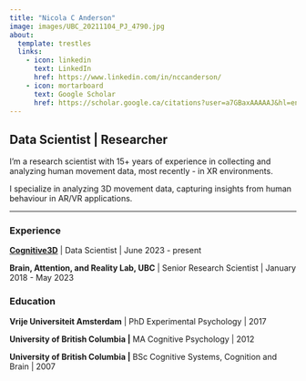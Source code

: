 ```yaml
---
title: "Nicola C Anderson"
image: images/UBC_20211104_PJ_4790.jpg
about:
  template: trestles
  links: 
    - icon: linkedin
      text: LinkedIn
      href: https://www.linkedin.com/in/nccanderson/
    - icon: mortarboard
      text: Google Scholar
      href: https://scholar.google.ca/citations?user=a7GBaxAAAAAJ&hl=en&authuser=1
---
```


## Data Scientist \| Researcher

I'm a research scientist with 15+ years of experience in collecting and analyzing human movement data, most recently - in XR environments.

I specialize in analyzing 3D movement data, capturing insights from human behaviour in AR/VR applications.

------------------------------------------------------------------------

### Experience

[**Cognitive3D**](https://cognitive3d.com/ "Analytics for VR, AR, MR") \| Data Scientist \| June 2023 - present

**Brain, Attention, and Reality Lab, UBC** \| Senior Research Scientist \| January 2018 - May 2023

### Education

**Vrije Universiteit Amsterdam** \| PhD Experimental Psychology \| 2017

**University of British Columbia \|** MA Cognitive Psychology \| 2012

**University of British Columbia \|** BSc Cognitive Systems, Cognition and Brain \| 2007
